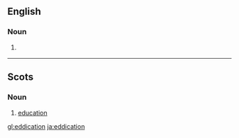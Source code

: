 ==English==

===Noun===
{{en-noun|-}}

# {{context|UK|dated|lang=en}} {{eye dialect of|education}}

----

==Scots==

===Noun===
{{sco-noun|-}}

# [[education]]

[[gl:eddication]]
[[ja:eddication]]